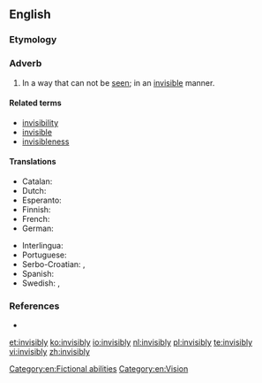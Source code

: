 ==English==

===Etymology===
{{suffix|invisible|ly}}

===Adverb===
{{en-adv}}

# In a way that can not be [[see]]n; in an [[invisible]] manner.

====Related terms====
* [[invisibility]]
* [[invisible]]
* [[invisibleness]]

====Translations====
{{trans-top|in a way that can not be seen}}
* Catalan: {{t-|ca|invisiblement}}
* Dutch: {{t+|nl|onzichtbaar}}
* Esperanto: {{t-|eo|nevideble}}
* Finnish: {{t-|fi|näkymättömästi}}
* French: {{t+|fr|invisiblement}}
* German: {{t+|de|unsichtbar}}
{{trans-mid}}
* Interlingua: {{t-|ia|invisibilemente}}
* Portuguese: {{t-|pt|invisivelmente}}
* Serbo-Croatian: {{t-|sh|nevidljivo|alt=nevìdljivo}}, {{t-|sh|neopazice|alt=neòpazicē}}
* Spanish: {{t+|es|invisiblemente}}
* Swedish: {{t+|sv|osynlig}}, {{t+|sv|osynligt}}
{{trans-bottom}}

===References===
* {{R:Webster 1913}}

[[Category:en:Fictional abilities]]
[[Category:en:Vision]]

[[et:invisibly]]
[[ko:invisibly]]
[[io:invisibly]]
[[nl:invisibly]]
[[pl:invisibly]]
[[te:invisibly]]
[[vi:invisibly]]
[[zh:invisibly]]